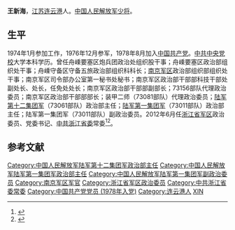 '''王新海'''{{BD|1958年|1月||}}，[[江苏|江苏]][[连云港|连云港]]人。[[中国人民解放军少将|中国人民解放军少将]]。

==生平==
1974年1月参加工作，1976年12月参军，1978年8月加入[[中国共产党|中国共产党]]。[[中共中央党校|中共中央党校]]大学本科学历。曾任舟嵊要塞区炮兵团政治处组织股干事；舟嵊要塞区政治部组织处干事；舟嵊守备区守备五旅政治部组织科科长；[[南京军区|南京军区]]政治部组织部组织处干事；南京军区司令部办公室第一秘书处秘书；南京军区政治部干部部科技干部处副处长、处长，任免处处长；南京军区政治部干部部副部长；73156部队代理政治委员；南京军区政治部干部部部长；装甲二师（73081部队）代理政治委员；[[中国人民解放军陆军第十二集团军|陆军第十二集团军]]（73061部队）政治部主任；[[中国人民解放军陆军第一集团军|陆军第一集团军]]（73011部队）政治部主任；陆军第一集团军（73011部队）副政治委员。2012年6月任[[浙江省军区|浙江省军区]]政治委员、党委书记、[[中共浙江省委|中共浙江省委]]常委<ref >{{cite web |url=http://district.ce.cn/newarea/sddy/201206/11/t20120611_23396438_11.shtml |language= |title=浙江新一届省委书记、副书记、常委简历(图) |publisher=中国经济网 |date=2012年6月11日 |accessdate= |archive-date=2017年1月15日 |archive-url=https://web.archive.org/web/20170115104815/http://district.ce.cn/newarea/sddy/201206/11/t20120611_23396438_11.shtml |dead-url=no }}</ref><ref name=zlk>{{Cite web|url = http://gbzl.people.com.cn/grzy.php?id=121000318|title = 王新海|author = |date = |publisher = 中国领导干部资料库|language = |accessdate = 2017-04-29|quote = |archiveurl = https://web.archive.org/web/20150928123627/http://gbzl.people.com.cn/grzy.php?id=121000318|archivedate = 2015-09-28|deadurl = yes}}</ref>。

== 参考文献 ==
{{reflist}}

{{DEFAULTSORT:W王}}
[[Category:中国人民解放军陆军第十二集团军政治部主任|Category:中国人民解放军陆军第十二集团军政治部主任]]
[[Category:中国人民解放军陆军第一集团军政治部主任|Category:中国人民解放军陆军第一集团军政治部主任]]
[[Category:中国人民解放军陆军第一集团军副政治委员|Category:中国人民解放军陆军第一集团军副政治委员]]
[[Category:南京军区军官|Category:南京军区军官]]
[[Category:浙江省军区政治委员|Category:浙江省军区政治委员]]
[[Category:中共浙江省委常委|Category:中共浙江省委常委]]
[[Category:中国共产党党员_(1978年入党)|Category:中国共产党党员 (1978年入党)]]
[[Category:连云港人|Category:连云港人]]
[[Category:王姓|XIN]]